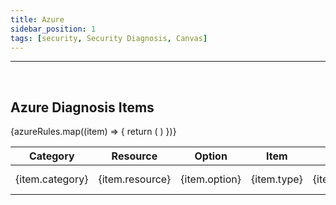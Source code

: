 ```yaml
---
title: Azure
sidebar_position: 1
tags: [security, Security Diagnosis, Canvas]
---
```



<hr />
<br />

## Azure Diagnosis Items

<div className={styles.securityTable}>
    <table>
        <thead>
            <tr>
                <th>Category</th>
                <th>Resource</th>
                <th>Option</th>
                <th>Item</th>
                <th>Description</th>
                <th>Risk Level</th>
                <th>ISO27001</th>
                <th>CSAP</th>
                <th>ISMS-P</th>
                <th>Stability Assessment</th>
            </tr>
        </thead>
        <tbody>
            {azureRules.map((item) => {
                return (
                    <tr>
                        <td>{item.category}</td>
                        <td>{item.resource}</td>
                        <td>{item.option}</td>
                        <td>{item.type}</td>
                        <td>{item.description}</td>
                        <td>
                            <div className={styles.tag} data-type={item.risk}>
                                {item.risk.toUpperCase()}
                            </div>
                        </td>
                        <td>
                            {item.iso} {iso[item.iso]}
                        </td>
                        <td>
                            {item.csap} {csap[item.csap]}
                        </td>
                        <td>
                            {item.isms} {isms[item.isms]}
                        </td>
                        <td>
                            {item.evaluation} {evaluation[item.evaluation]}
                        </td>
                    </tr>
                )
            })}
        </tbody>
    </table>
</div>
